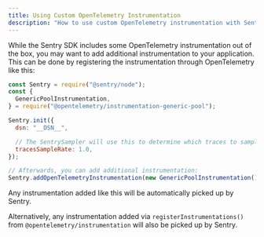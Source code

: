 ```yaml
---
title: Using Custom OpenTelemetry Instrumentation
description: "How to use custom OpenTelemetry instrumentation with Sentry."
---
```


While the Sentry SDK includes some OpenTelemetry instrumentation out of the box, you may want to add additional instrumentation to your application. This can be done by registering the instrumentation through OpenTelemetry like this:

```javascript
const Sentry = require("@sentry/node");
const {
  GenericPoolInstrumentation,
} = require("@opentelemetry/instrumentation-generic-pool");

Sentry.init({
  dsn: "__DSN__",

  // The SentrySampler will use this to determine which traces to sample
  tracesSampleRate: 1.0,
});

// Afterwards, you can add additional instrumentation:
Sentry.addOpenTelemetryInstrumentation(new GenericPoolInstrumentation());
```

Any instrumentation added like this will be automatically picked up by Sentry.

Alternatively, any instrumentation added via `registerInstrumentations()` from `@opentelemetry/instrumentation` will also be picked up by Sentry.
